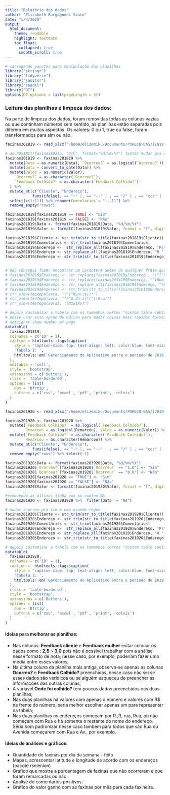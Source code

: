 ```yaml
---
title: "Relatório dos dados"
author: "Elizabeth Borgognoni Souto"
date: "5/4/2020"
output: 
  html_document:
    theme: readable
    highlight: textmate
    toc_float:
      collapsed: true
      smooth_scroll: true
---
```

<!--argumento para deixar a página mais a esquerda -->
<style>
body {
    position: absolute;
    left: 0px;}
</style>


```r
# carregando pacotes para manipulação das planilhas
library("stringr")
library("tidyverse")
library("janitor")
library("readxl")
library("DT")
options(DT.options = list(pageLength = 5))
```


### Leitura das planilhas e limpeza dos dados:

Na parte de limpeza dos dados, foram removidas todas as colunas vazias ou que continham números sem sentido, as planilhas estão separadas pois diferem em muitos aspectos. Os valores: 0 ou 1, true ou false, foram transformados para sim ou não.

<!-- #### Planilha de dados das faxinas do Pureco de 2018 a 2019 -->
```r
faxinas201819 <- read_xlsx("/home/elizemiku/Documents/PURECO-BAS/[2018-2019]GerenciamentodoAplicativo.xlsx", skip = 1, col_names = TRUE)
```

<!-- #### Limpeza dos dados -->
```r
# as.POSIXct(faxinas$Data, "UTC", format="%d/%m/%Y") tentar mudar pra as.POSIXct primeiro e depois pra as.Date   
faxinas201819 <- faxinas201819 %>%
  mutate(Data = as.numeric(Data), `Ocorreu?` = as.logical(`Ocorreu?`)) %>%
  mutate(Data = convert_to_date(Data)) %>%
  mutate(Valor = as.numeric(Valor),
    `Ocorreu?` = as.character(`Ocorreu?`),
    `Feedback Colhido?` = as.character(`Feedback Colhido?`)
  ) %>%
  mutate_at(c("Cliente", "Endereço"), 
            funs(ifelse(. == "-" |. == "--" | . == "/" | . == "ccc" | . == "rua", NA, .))) %>%
  select(c(1:11)) %>% rename(Comentarios = "...11") %>%
  remove_empty("rows")

```

```r
faxinas201819[faxinas201819 == TRUE] <- "Sim"
faxinas201819[faxinas201819 == FALSE] <- "Não"
faxinas201819$Data <- format(faxinas201819$Data, "%d/%m/%Y")
faxinas201819$Valor <- formatC(faxinas201819$Valor, format = "f", digits = 2)
```

```r

faxinas201819$Cliente <- str_trim(str_to_title(faxinas201819$Cliente))
faxinas201819$Comentarios <- str_trim(faxinas201819$Comentarios)
faxinas201819$Endereço <-  str_replace_all(faxinas201819$Endereço, "R\\.", "Rua ")
faxinas201819$Endereço <- str_replace_all(faxinas201819$Endereço, "R ", "Rua ")
faxinas201819$Endereço <- str_trim(str_to_title(faxinas201819$Endereço))


# nao consegui fazer encontrar um caractere antes de qualquer frase que nao começe com Rua, e nao seja Av. trocar manualmente 
# faxinas201819$Endereço <- str_replace(faxinas201819$Endereço , "(^(^Rua$)*)", "Rua ")
# faxinas201819$Endereço <- str_replace(faxinas201819$Endereço, "^(Rua Av.*)", "Av.*")
# faxinas201819$Endereço <- str_replace_all(faxinas201819$Endereço, "(Rua| )*", "Rua ")
# faxinas201819$Endereço <- str_trim(str_to_title(faxinas201819$Endereço))
# str_view(testepalavra, "(^(^Rua\\$))*")
# str_view(testepalavra, "^[^A-Za-z]*[^\\Rua]")
# str_view(testepalavra3, "(Rua|Av)")
```

<!-- #### Tabela -->
```r
# depois customizar a tabela com os tamanhos certos "custom table container"
# posso usar essa opcao de edicao para mudar coisas mais rápidas talvez
# adicionar show number of pags
datatable(
  faxinas201819,
  colnames = c('ID' = 1),
  caption = htmltools::tags$caption(
    style = 'caption-side: top; text-align: left; color:blue; font-size: 16px',
    'Tabela 1: ',
    htmltools::em('Gerenciamento do Aplicativo entre o período de 2018 a 2019.',)
  ),
  editable = 'cell',
  style = 'bootstrap',
  extensions = c('Buttons'),
  class = 'table-bordered',
  options = list(
    dom = 'Bfrtip',
    buttons = c('csv', 'excel', 'pdf', 'print', 'colvis')
  )
)

```

<!-- #### Planilha de dados das faxinas do Pureco de 2019 a 2020 -->
```r
faxinas201920 <- read_xlsx("/home/elizemiku/Documents/PURECO-BAS/[2019-2020]GerenciamentodoAplicativo.xlsx", sheet = 2, skip = 1, col_names = TRUE)
```

<!-- #### Limpeza dos dados -->
```r
faxinas201920 <- faxinas201920 %>% 
  mutate(`Feedback Colhido?` = as.logical(`Feedback Colhido?`),
         Remarcou = as.logical(Remarcou), Valor = as.numeric(Valor)) %>%
  mutate(`Feedback Colhido?` = as.character(`Feedback Colhido?`),
         Remarcou = as.character(Remarcou)) %>%
  mutate_at(c("Cliente", "Endereço"), 
            funs(ifelse(. == "-" |. == "--" | . == "/" | . == "ccc" | . == "rua", NA, .))) %>%
  remove_empty("rows") %>% select(-1)
```


```r
faxinas201920$Data <- format(faxinas201920$Data, "%d/%m/%Y")
faxinas201920$`Ocorreu?`[faxinas201920$`Ocorreu?` == "1.0"] <- "Sim"
faxinas201920$`Ocorreu?`[faxinas201920$`Ocorreu?` == "0.0"] <- "Não"
faxinas201920[faxinas201920 == "TRUE"] <- "Sim"
faxinas201920[faxinas201920 == "FALSE"] <- "Não"
faxinas201920$Valor <- formatC(faxinas201920$Valor, format = "f", digits = 2)
```


```r
#removendo as ultimas linha que so contem NA  
faxinas201920 <- faxinas201920 %>%  filter(Data != "NA")

# mudar ocorreu pra sim e nao usando regex
faxinas201920$Cliente <- str_trim(str_to_title(faxinas201920$Cliente))
faxinas201920$Endereço <- str_trim(str_to_title(faxinas201920$Endereço))
faxinas201920$Comentários <- str_trim(faxinas201920$Comentários)
faxinas201920$Endereço <-  str_replace_all(faxinas201920$Endereço, "R\\.", "Rua ")
faxinas201920$Endereço <- str_replace_all(faxinas201920$Endereço, "R ", "Rua ")
faxinas201920$Endereço <- str_trim(str_to_title(faxinas201920$Endereço))

```

<!-- #### Tabela -->
```r
# depois customizar a tabela com os tamanhos certos "custom table container"
datatable(
  faxinas201920,
  colnames = c('ID' = 1),
  caption =  htmltools::tags$caption(
    style = 'caption-side: top; text-align: left; color:blue; font-size: 16px',
    'Tabela 2: ',
    htmltools::em('Gerenciamento do Aplicativo entre o período de 2019 a 2020.',)
  ),
  class = 'table-bordered',
  style = 'bootstrap',
  extensions = c('Buttons'),
  options = list(
    dom = 'Bfrtip',
    buttons = c('csv', 'excel', 'pdf', 'print', 'colvis')
  )
)
```


#### Ideias para melhorar as planilhas: 

- | Nas colunas: **Feedback cliente** e **Feedback mulher** evitar colocar os dados como : **2,5 ~ 3,0** pois não é possível trabalhar com a análise nesse formato de nota, nesse caso, por exemplo, poderíam fazer uma média entre esses valores;

- | Na última coluna da planilha mais antiga, observa-se apenas as colunas **Ocorreu?** e **Feedback Colhido?** preenchidas, nesse caso não sei se esses dados são verídicos ou se alguém esqueceu de preencher as informações das outras colunas;

- | A variável **Onde foi colhido?** tem poucos dados preenchidos nas duas planilhas;

- | Nas duas planilhas há valores com apenas o número e valores com R$ na frente do número, seria melhor escolher apenas um para representar na tabela;

- | Nas duas planilhas os endereços começam por R.,R, rua, Rua, ou não começam com Rua e há somente o restante do nome do endereço. Seria bom padronizar nesse caso também para todos que são Rua ou Avenida começarem com Rua e Av., por exemplo.


#### Ideias de análises e gráficos:

- | Quantidade de faxinas por dia da semana - feito
- | Mapas, acrescentar latitude e longitude de acordo com os endereços (pacote rselenion)
- | Gráfico que mostre a porcentagem de faxinas que não ocorreram e que foram remarcadas ou não.
- | Analise de comentarios positivos. 
- | Gráfico do valor ganho com as faxinas por mês para cada faxineira.
